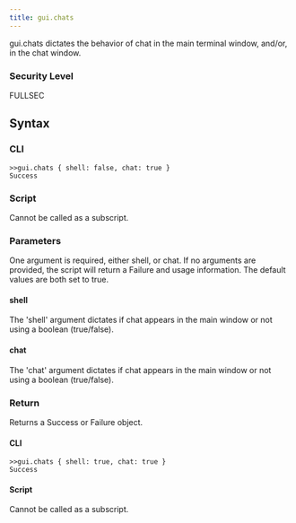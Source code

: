 ```yaml
---
title: gui.chats
---
```


gui.chats dictates the behavior of chat in the main terminal window, and/or, in the chat window.

### Security Level

FULLSEC

## Syntax

### CLI

```
>>gui.chats { shell: false, chat: true }
Success
```

### Script

Cannot be called as a subscript.

### Parameters

One argument is required, either shell, or chat. If no arguments are provided, the script will return a Failure and usage information. The default values are both set to true.

#### shell

The 'shell' argument dictates if chat appears in the main window or not using a boolean (true/false).

#### chat

The 'chat' argument dictates if chat appears in the main window or not using a boolean (true/false).

### Return

Returns a Success or Failure object.

#### CLI

```
>>gui.chats { shell: true, chat: true }
Success
```

#### Script

Cannot be called as a subscript.
